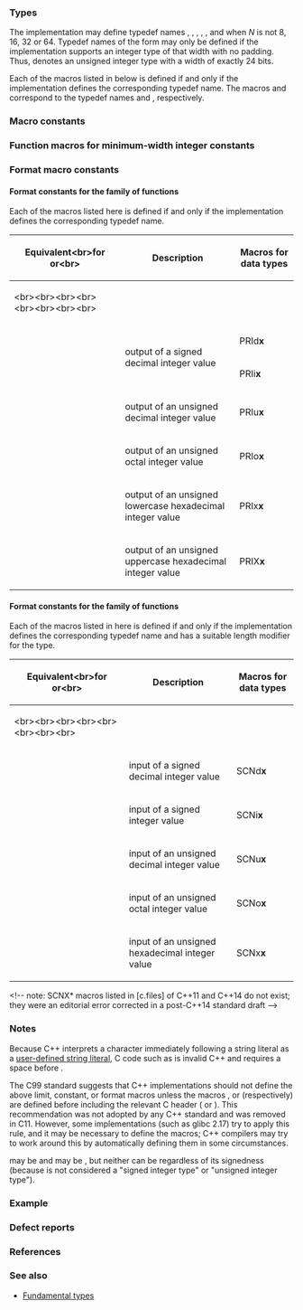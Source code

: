 {{title|Fixed width integer types {{mark since c++11}}}}
{{cpp/types/navbar}}

===Types===
{{dsc begin}}
{{dsc header|cstdint}}
{{dsc inc|cpp/types/dsc intN_t}}
{{dsc inc|cpp/types/dsc int_fastN_t}}
{{dsc inc|cpp/types/dsc int_leastN_t}}
{{dsc inc|cpp/types/dsc intmax_t}}
{{dsc inc|cpp/types/dsc intptr_t}}
{{dsc inc|cpp/types/dsc uintN_t}}
{{dsc inc|cpp/types/dsc uint_fastN_t}}
{{dsc inc|cpp/types/dsc uint_leastN_t}}
{{dsc inc|cpp/types/dsc uintmax_t}}
{{dsc inc|cpp/types/dsc uintptr_t}}
{{dsc end}}

The implementation may define typedef names {{tt|int''N''_t}}, {{tt|int_fast''N''_t}}, {{tt|int_least''N''_t}}, {{tt|uint''N''_t}}, {{tt|uint_fast''N''_t}}, and {{tt|uint_least''N''_t}} when ''N'' is not 8, 16, 32 or 64. Typedef names of the form {{tt|int''N''_t}} may only be defined if the implementation supports an integer type of that width with no padding. Thus, {{tt|std::uint24_t}} denotes an unsigned integer type with a width of exactly 24 bits.

Each of the macros listed in below is defined if and only if the implementation defines the corresponding typedef name. The macros {{tt|INT''N''_C}} and {{tt|UINT''N''_C}} correspond to the typedef names {{tt|int_least''N''_t}} and {{tt|uint_least''N''_t}}, respectively.

===Macro constants===
{{dsc begin}}
{{dsc header|cstdint}}
{{dsc h2|Signed integers : minimum value}}
{{dsc inc|cpp/types/dsc INTn_MIN}}
{{dsc inc|cpp/types/dsc INT_FASTn_MIN}}
{{dsc inc|cpp/types/dsc INT_LEASTn_MIN}}
{{dsc inc|cpp/types/dsc INTPTR_MIN}}
{{dsc inc|cpp/types/dsc INTMAX_MIN}}
{{dsc h2|Signed integers : maximum value|nolink=true}}
{{dsc inc|cpp/types/dsc INTn_MAX}}
{{dsc inc|cpp/types/dsc INT_FASTn_MAX}}
{{dsc inc|cpp/types/dsc INT_LEAST8_MAX}}
{{dsc inc|cpp/types/dsc INTPTR_MAX}}
{{dsc inc|cpp/types/dsc INTMAX_MAX}}
{{dsc h2|Unsigned integers : maximum value|nolink=true}}
{{dsc inc|cpp/types/dsc UINTn_MAX}}
{{dsc inc|cpp/types/dsc UINT_FASTn_MAX}}
{{dsc inc|cpp/types/dsc UINT_LEASTn_MAX}}
{{dsc inc|cpp/types/dsc UINTPTR_MAX}}
{{dsc inc|cpp/types/dsc UINTMAX_MAX}}
{{dsc end}}

===Function macros for minimum-width integer constants===
{{dsc begin}}
{{dsc inc|cpp/types/dsc INTn_C}}
{{dsc inc|cpp/types/dsc INTMAX_C}}
{{dsc inc|cpp/types/dsc UINTn_C}}
{{dsc inc|cpp/types/dsc UINTMAX_C}}
{{dsc end}}

{{source|
#include &lt;cstdint&gt;
UINT64_C(0x123) // expands to a literal of type uint_least64_t and value 0x123
}}

===Format macro constants===
{{dsc begin}}
{{dsc header|cinttypes}}
{{dsc end}}

====Format constants for the {{lc|std::fprintf}} family of functions====
Each of the {{tt|PRI}} macros listed here is defined if and only if the implementation defines the corresponding typedef name.

{| class="wikitable" style="text-align:center; font-size:85%; max-width:90em;"
|-
! rowspan=2|Equivalent&lt;br&gt;for {{c/core|int}} or&lt;br&gt;{{c/core|unsigned int}}
! rowspan=2|Description
! colspan=5|Macros for data types
|-
|&lt;br&gt;&lt;br&gt;&lt;br&gt;&lt;br&gt;{{vertical|{{tt|std::int}}'''x'''{{tt|_t}}}}&lt;br&gt;&lt;br&gt;&lt;br&gt;&lt;br&gt;
|{{vertical|{{tt|std::int_least}}'''x'''{{lc|_t}}}}
|{{vertical|{{tt|std::int_fast}}'''x'''{{lc|_t}}}}
|{{vertical|{{tt|std::intmax_t}}}}
|{{vertical|{{tt|std::intptr_t}}}}
|-
! {{tt|d}}
|rowspan=2 style="text-align:left;"|output of a signed decimal integer value
|PRId'''x'''
|PRIdLEAST'''x'''
|PRIdFAST'''x'''
|PRIdMAX
|PRIdPTR
|-
! {{tt|i}}
|PRIi'''x'''
|PRIiLEAST'''x'''
|PRIiFAST'''x'''
|PRIiMAX
|PRIiPTR
|-
! {{tt|u}}
|style="text-align:left;"|output of an unsigned decimal integer value
|PRIu'''x'''
|PRIuLEAST'''x'''
|PRIuFAST'''x'''
|PRIuMAX
|PRIuPTR
|-
! {{tt|o}}
|style="text-align:left;"|output of an unsigned octal integer value
|PRIo'''x'''
|PRIoLEAST'''x'''
|PRIoFAST'''x'''
|PRIoMAX
|PRIoPTR
|-
! {{tt|x}}
|style="text-align:left;"|output of an unsigned lowercase hexadecimal integer value
|PRIx'''x'''
|PRIxLEAST'''x'''
|PRIxFAST'''x'''
|PRIxMAX
|PRIxPTR
|-
! {{tt|X}}
|style="text-align:left;"|output of an unsigned uppercase hexadecimal integer value
|PRIX'''x'''
|PRIXLEAST'''x'''
|PRIXFAST'''x'''
|PRIXMAX
|PRIXPTR
|}

====Format constants for the {{lc|std::fscanf}} family of functions====
Each of the {{tt|SCN}} macros listed in here is defined if and only if the implementation defines the corresponding typedef name and has a suitable {{lc|std::fscanf}} length modifier for the type.

{| class="wikitable" style="text-align:center; font-size:85%; max-width:90em;"
|-
! rowspan=2|Equivalent&lt;br&gt;for {{c/core|int}} or&lt;br&gt;{{c/core|unsigned int}}
! rowspan=2|Description
! colspan=5|Macros for data types
|-
|&lt;br&gt;&lt;br&gt;&lt;br&gt;&lt;br&gt;{{vertical|{{tt|std::int}}'''x'''{{tt|_t}}}}&lt;br&gt;&lt;br&gt;&lt;br&gt;&lt;br&gt;
|{{vertical|{{tt|std::int_least}}'''x'''{{lc|_t}}}}
|{{vertical|{{tt|std::int_fast}}'''x'''{{lc|_t}}}}
|{{vertical|{{tt|std::intmax_t}}}}
|{{vertical|{{tt|std::intptr_t}}}}
|-
! {{tt|d}}
|style="text-align:left;"|input of a signed decimal integer value
|SCNd'''x'''
|SCNdLEAST'''x'''
|SCNdFAST'''x'''
|SCNdMAX
|SCNdPTR
|-
! {{tt|i}}
|style="text-align:left;"|input of a signed integer value
|SCNi'''x'''
|SCNiLEAST'''x'''
|SCNiFAST'''x'''
|SCNiMAX
|SCNiPTR
|-
! {{tt|u}}
|style="text-align:left;"|input of an unsigned decimal integer value
|SCNu'''x'''
|SCNuLEAST'''x'''
|SCNuFAST'''x'''
|SCNuMAX
|SCNuPTR
|-
! {{tt|o}}
|style="text-align:left;"|input of an unsigned octal integer value
|SCNo'''x'''
|SCNoLEAST'''x'''
|SCNoFAST'''x'''
|SCNoMAX
|SCNoPTR
|-
! {{tt|x}}
|style="text-align:left;"|input of an unsigned hexadecimal integer value
|SCNx'''x'''
|SCNxLEAST'''x'''
|SCNxFAST'''x'''
|SCNxMAX
|SCNxPTR
|}
&lt;!-- note: SCNX* macros listed in [c.files] of C++11 and C++14 do not exist; they were an editorial error corrected in a post-C++14 standard draft --&gt;

===Notes===
Because C++ interprets a character immediately following a string literal as a [[cpp/language/user literal|user-defined string literal]], C code such as {{c|printf("%"PRId64"\n",n);}} is invalid C++ and requires a space before {{tt|PRId64}}.

The C99 standard suggests that C++ implementations should not define the above limit, constant, or format macros unless the macros {{c|__STDC_LIMIT_MACROS}}, {{c|__STDC_CONSTANT_MACROS}} or {{c|__STDC_FORMAT_MACROS}} (respectively) are defined before including the relevant C header ({{tt|stdint.h}} or {{tt|inttypes.h}}). This recommendation was not adopted by any C++ standard and was removed in C11. However, some implementations (such as glibc 2.17) try to apply this rule, and it may be necessary to define the {{tt|__STDC}} macros; C++ compilers may try to work around this by automatically defining them in some circumstances.

{{tt|std::int8_t}} may be {{c/core|signed char}} and {{tt|std::uint8_t}} may be {{c/core|unsigned char}}, but neither can be {{c/core|char}} regardless of its signedness (because {{c/core|char}} is not considered a "signed integer type" or "unsigned integer type").

===Example===
{{example
|See also a [[cpp/language/user_literal#Notes|note]] regarding spaces before [[#Format macro constants|format macros]] used in this example.
|code=
#include &lt;cinttypes&gt;
#include &lt;cstdio&gt;

int main()
{
    std::printf("%zu\n", sizeof(std::int64_t));
    std::printf("%s\n", PRId64);
    std::printf("%+" PRId64 "\n", INT64_MIN);
    std::printf("%+" PRId64 "\n", INT64_MAX);
    
    std::int64_t n = 7;
    std::printf("%+" PRId64 "\n", n);
}
|p=true
|output=
8
lld
-9223372036854775808
+9223372036854775807
+7
}}

===Defect reports===
{{dr list begin}}
{{dr list item|wg=lwg|dr=2820|std=C++11|before=the requirements for optional typedef names and macros were inconsistent with C|after=made consistent}}
{{dr list end}}

===References===
{{ref std c++23}}
{{ref std|section=17.4.1|title=Header &lt;cstdint&gt; synopsis|id=cstdint.syn}}
{{ref std|section=31.13.2|title=Header &lt;cinttypes&gt; synopsis|id=cinttypes.syn}}
{{ref std end}}
{{ref std c++20}}
{{ref std|section=17.4|title=Integer types|id=cstdint}}
{{ref std|section=29.12.2|title=Header &lt;cinttypes&gt; synopsis|id=cinttypes.syn}}
{{ref std end}}
{{ref std c++17}}
{{ref std|section=21.4|title=Integer types|id=cstdint}}
{{ref std|section=30.11.2|title=Header &lt;cinttypes&gt; synopsis|id=cinttypes.syn}}
{{ref std end}}
{{ref std c++14}}
{{ref std|section=18.4|title=Integer types|id=cstdint}}
{{ref std|section=27.9.2|title=C library files|id=c.files}}
{{ref std end}}
{{ref std c++11}}
{{ref std|section=18.4|title=Integer types|id=cstdint}}
{{ref std|section=27.9.2|title=C library files|id=c.files}}
{{ref std end}}

===See also===
* [[cpp/language/types|Fundamental types]]
{{dsc begin}}
{{dsc see c|c/types/integer|Fixed width integer types|nomono=true}}
{{dsc end}}

{{langlinks|de|es|fr|it|ja|pt|ru|zh}}